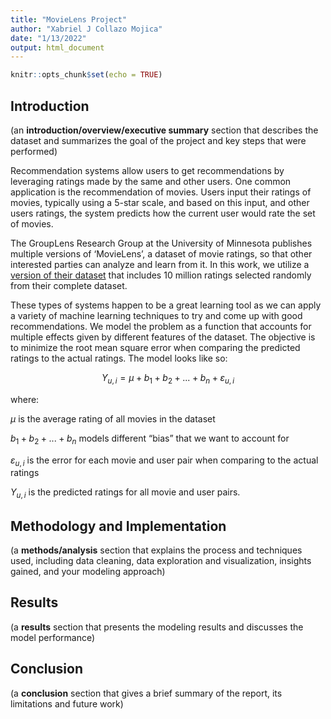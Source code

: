 ```yaml
---
title: "MovieLens Project"
author: "Xabriel J Collazo Mojica"
date: "1/13/2022"
output: html_document
---
```


```r
knitr::opts_chunk$set(echo = TRUE)
```

## Introduction

(an **introduction/overview/executive summary** section that describes the dataset and summarizes the goal of the project and key steps that were performed)

Recommendation systems allow users to get recommendations by leveraging ratings made by the same and other users. One common application is the recommendation of movies. Users input their ratings of movies, typically using a 5-star scale, and based on this input, and other users ratings, the system predicts how the current user would rate the set of movies.

The GroupLens Research Group at the University of Minnesota publishes multiple versions of 'MovieLens', a dataset of movie ratings, so that other interested parties can analyze and learn from it. In this work, we utilize a [version of their dataset](http://files.grouplens.org/datasets/movielens/ml-10m-README.html) that includes 10 million ratings selected randomly from their complete dataset.

These types of systems happen to be a great learning tool as we can apply a variety of machine learning techniques to try and come up with good recommendations. We model the problem as a function that accounts for multiple effects given by different features of the dataset. The objective is to minimize the root mean square error when comparing the predicted ratings to the actual ratings. The model looks like so:

$$
Y_{u,i} = \mu + b_1 + b_2 + ... + b_n + \varepsilon_{u,i}
$$

where:

$\mu$ is the average rating of all movies in the dataset

$b_1 + b_2 + ... + b_n$ models different "bias" that we want to account for

$\varepsilon_{u,i}$ is the error for each movie and user pair when comparing to the actual ratings

$Y_{u,i}$ is the predicted ratings for all movie and user pairs.

## Methodology and Implementation

(a **methods/analysis** section that explains the process and techniques used, including data cleaning, data exploration and visualization, insights gained, and your modeling approach)

## Results

(a **results** section that presents the modeling results and discusses the model performance)

## Conclusion

(a **conclusion** section that gives a brief summary of the report, its limitations and future work)
